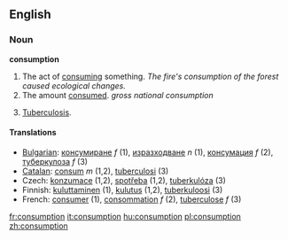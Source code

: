 ==English==
===Noun===
'''consumption'''

# The act of [[consume|consuming]] something.  ''The fire's consumption of the forest caused ecological changes.''
# The amount [[consume|consumed]].  ''gross national consumption''
# {{pathology}} [[tuberculosis|Tuberculosis]].

==== Translations ====

*[[Bulgarian]]: [[консумиране]] ''f'' (1), [[изразходване]] ''n'' (1), [[консумация]] ''f'' (2), [[туберкулоза]] ''f'' (3)
*[[Catalan]]: [[consum]] ''m'' (1,2), [[tuberculosi]] (3)
*Czech: [[konzumace]] {{f}} (1,2), [[spotřeba]] {{f}} (1,2), [[tuberkulóza]] {{f}} (3)
*Finnish: [[kuluttaminen]] (1), [[kulutus]] (1,2), [[tuberkuloosi]] (3)
*French: [[consumer]] (1), [[consommation]] ''f'' (2), [[tuberculose]] ''f'' (3)

[[fr:consumption]]
[[it:consumption]]
[[hu:consumption]]
[[pl:consumption]]
[[zh:consumption]]